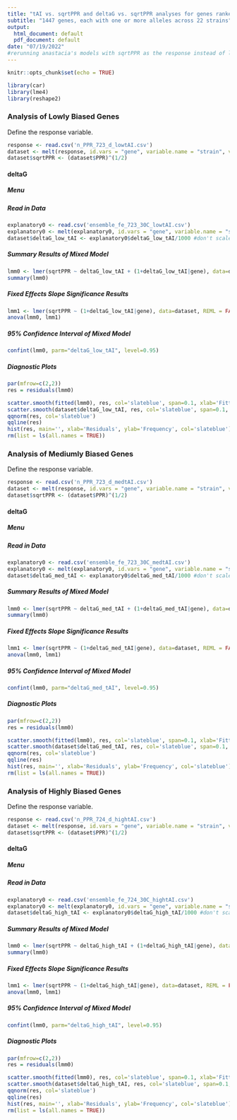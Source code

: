 ---
title: "tAI vs. sqrtPPR and deltaG vs. sqrtPPR analyses for genes ranked by low, medium, and high tAI"
subtitle: "1447 genes, each with one or more alleles across 22 strains"
output:
  html_document: default
  pdf_document: default
date: "07/19/2022"
#rerunning anastacia's models with sqrtPPR as the response instead of logPPR (and deltaG only scaled by 1/1000)
---

```{r setup, include=FALSE}
knitr::opts_chunk$set(echo = TRUE)
```

```{r libraries, message=FALSE, warning=FALSE}
library(car)
library(lme4)
library(reshape2)
```

### Analysis of Lowly Biased Genes
Define the response variable.
```{r response_variable0}
response <- read.csv('n_PPR_723_d_lowtAI.csv')
dataset <- melt(response, id.vars = "gene", variable.name = "strain", value.name = "PPR")
dataset$sqrtPPR <- (dataset$PPR)^(1/2)
```


#### deltaG {.tabset .tabset-dropdown}
##### Menu
##### Read in Data
```{r deltaG_low_tAI0}
explanatory0 <- read.csv('ensemble_fe_723_30C_lowtAI.csv')
explanatory0 <- melt(explanatory0, id.vars = "gene", variable.name = "strain", value.name = "deltaG_low_tAI")
dataset$deltaG_low_tAI <- explanatory0$deltaG_low_tAI/1000 #don't scale resulting slope becuase already in Mcal/mol
```

##### Summary Results of Mixed Model
``` {r deltaG_low_tAI1}
lmm0 <- lmer(sqrtPPR ~ deltaG_low_tAI + (1+deltaG_low_tAI|gene), data=dataset, REML = FALSE, control = lmerControl(optimizer="Nelder_Mead", optCtrl=list(maxfun=1e5)))
summary(lmm0)
```

##### Fixed Effects Slope Significance Results
``` {r deltaG_low_tAI2}
lmm1 <- lmer(sqrtPPR ~ (1+deltaG_low_tAI|gene), data=dataset, REML = FALSE, control = lmerControl(optimizer="bobyqa", optCtrl=list(maxfun=1e5)))
anova(lmm0, lmm1)
```

##### 95% Confidence Interval of Mixed Model
``` {r deltaG_low_tAI3}
confint(lmm0, parm="deltaG_low_tAI", level=0.95)
```

##### Diagnostic Plots
``` {r deltaG_low_tAI4, fig.align='center', fig.height=10, fig.width=10}
par(mfrow=c(2,2))
res = residuals(lmm0)

scatter.smooth(fitted(lmm0), res, col='slateblue', span=0.1, xlab='Fitted Values', ylab='Residuals')
scatter.smooth(dataset$deltaG_low_tAI, res, col='slateblue', span=0.1, xlab='deltaG of low tAI genes', ylab='Residuals')
qqnorm(res, col='slateblue')
qqline(res)
hist(res, main='', xlab='Residuals', ylab='Frequency', col='slateblue')
rm(list = ls(all.names = TRUE))
```





### Analysis of Mediumly Biased Genes
Define the response variable.
```{r response_variable1}
response <- read.csv('n_PPR_723_d_medtAI.csv')
dataset <- melt(response, id.vars = "gene", variable.name = "strain", value.name = "PPR")
dataset$sqrtPPR <- (dataset$PPR)^(1/2)
```


#### deltaG {.tabset .tabset-dropdown}
##### Menu
##### Read in Data
```{r deltaG_med_tAI0}
explanatory0 <- read.csv('ensemble_fe_723_30C_medtAI.csv')
explanatory0 <- melt(explanatory0, id.vars = "gene", variable.name = "strain", value.name = "deltaG_med_tAI")
dataset$deltaG_med_tAI <- explanatory0$deltaG_med_tAI/1000 #don't scale resulting slope becuase already in Mcal/mol
```

##### Summary Results of Mixed Model
``` {r deltaG_med_tAI1}
lmm0 <- lmer(sqrtPPR ~ deltaG_med_tAI + (1+deltaG_med_tAI|gene), data=dataset, REML = FALSE, control = lmerControl(optimizer="Nelder_Mead", optCtrl=list(maxfun=1e5)))
summary(lmm0)
```

##### Fixed Effects Slope Significance Results
``` {r deltaG_med_tAI2}
lmm1 <- lmer(sqrtPPR ~ (1+deltaG_med_tAI|gene), data=dataset, REML = FALSE, control = lmerControl(optimizer="bobyqa", optCtrl=list(maxfun=1e5)))
anova(lmm0, lmm1)
```

##### 95% Confidence Interval of Mixed Model
``` {r deltaG_med_tAI3}
confint(lmm0, parm="deltaG_med_tAI", level=0.95)
```

##### Diagnostic Plots
``` {r deltaG_med_tAI4, fig.align='center', fig.height=10, fig.width=10}
par(mfrow=c(2,2))
res = residuals(lmm0)

scatter.smooth(fitted(lmm0), res, col='slateblue', span=0.1, xlab='Fitted Values', ylab='Residuals')
scatter.smooth(dataset$deltaG_med_tAI, res, col='slateblue', span=0.1, xlab='deltaG of medium tAI genes', ylab='Residuals')
qqnorm(res, col='slateblue')
qqline(res)
hist(res, main='', xlab='Residuals', ylab='Frequency', col='slateblue')
rm(list = ls(all.names = TRUE))
```





### Analysis of Highly Biased Genes
Define the response variable.
```{r response_variable2}
response <- read.csv('n_PPR_724_d_hightAI.csv')
dataset <- melt(response, id.vars = "gene", variable.name = "strain", value.name = "PPR")
dataset$sqrtPPR <- (dataset$PPR)^(1/2)
```


#### deltaG {.tabset .tabset-dropdown}
##### Menu
##### Read in Data
```{r deltaG_high_tAI0}
explanatory0 <- read.csv('ensemble_fe_724_30C_hightAI.csv')
explanatory0 <- melt(explanatory0, id.vars = "gene", variable.name = "strain", value.name = "deltaG_high_tAI")
dataset$deltaG_high_tAI <- explanatory0$deltaG_high_tAI/1000 #don't scale resulting slope becuase already in Mcal/mol
```

##### Summary Results of Mixed Model
``` {r deltaG_high_tAI1}
lmm0 <- lmer(sqrtPPR ~ deltaG_high_tAI + (1+deltaG_high_tAI|gene), data=dataset, REML = FALSE, control = lmerControl(optimizer="Nelder_Mead", optCtrl=list(maxfun=1e5)))
summary(lmm0)
```

##### Fixed Effects Slope Significance Results
``` {r deltaG_high_tAI2}
lmm1 <- lmer(sqrtPPR ~ (1+deltaG_high_tAI|gene), data=dataset, REML = FALSE, control = lmerControl(optimizer="Nelder_Mead", optCtrl=list(maxfun=1e5)))
anova(lmm0, lmm1)
```

##### 95% Confidence Interval of Mixed Model
``` {r deltaG_high_tAI3}
confint(lmm0, parm="deltaG_high_tAI", level=0.95)
```

##### Diagnostic Plots
``` {r deltaG_high_tAI4, fig.align='center', fig.height=10, fig.width=10}
par(mfrow=c(2,2))
res = residuals(lmm0)

scatter.smooth(fitted(lmm0), res, col='slateblue', span=0.1, xlab='Fitted Values', ylab='Residuals')
scatter.smooth(dataset$deltaG_high_tAI, res, col='slateblue', span=0.1, xlab='deltaG of high tAI genes', ylab='Residuals')
qqnorm(res, col='slateblue')
qqline(res)
hist(res, main='', xlab='Residuals', ylab='Frequency', col='slateblue')
rm(list = ls(all.names = TRUE))
```
